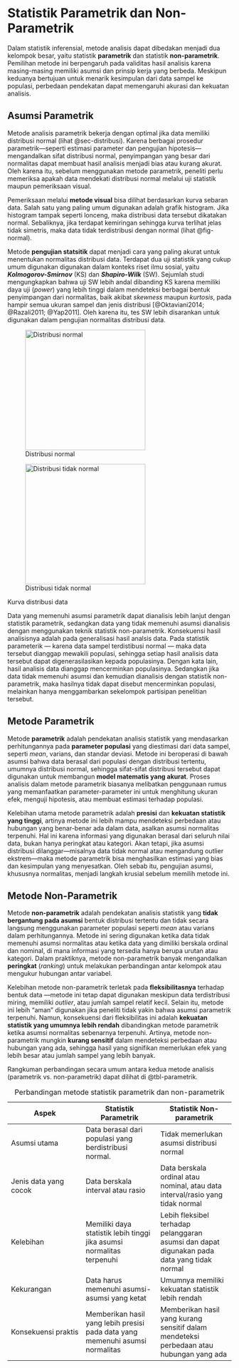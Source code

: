 # Statistik Parametrik dan Non-Parametrik

Dalam statistik inferensial, metode analisis dapat dibedakan menjadi dua kelompok besar, yaitu statistik **parametrik** dan statistik **non-parametrik**. Pemilihan metode ini berpengaruh pada validitas hasil analisis karena masing-masing memiliki asumsi dan prinsip kerja yang berbeda. Meskipun keduanya bertujuan untuk menarik kesimpulan dari data sampel ke populasi, perbedaan pendekatan dapat memengaruhi akurasi dan kekuatan analisis.

## Asumsi Parametrik

Metode analisis parametrik bekerja dengan optimal jika data memiliki distribusi normal (lihat @sec-distribusi). Karena berbagai prosedur parametrik—seperti estimasi parameter dan pengujian hipotesis—mengandalkan sifat distribusi normal, penyimpangan yang besar dari normalitas dapat membuat hasil analisis menjadi bias atau kurang akurat. Oleh karena itu, sebelum menggunakan metode parametrik, peneliti perlu memeriksa apakah data mendekati distribusi normal melalui uji statistik maupun pemeriksaan visual.

Pemeriksaan melalui **metode visual** bisa dilihat berdasarkan kurva sebaran data. Salah satu yang paling umum digunakan adalah grafik histogram. Jika histogram tampak seperti lonceng, maka distribusi data tersebut dikatakan normal. Sebaliknya, jika terdapat kemiringan sehingga kurva terlihat jelas tidak simetris, maka data tidak terdistribusi dengan normal (lihat @fig-normal).

Metode **pengujian statsitik** dapat menjadi cara yang paling akurat untuk menentukan normalitas distribusi data. Terdapat dua uji statistik yang cukup umum digunakan digunakan dalam konteks riset ilmu sosial, yaitu ***Kolmogorov-Smirnov*** (KS) dan ***Shapiro-Wilk*** (SW). Sejumlah studi mengungkapkan bahwa uji SW lebih andal dibanding KS karena memiliki daya uji (*power*) yang lebih tinggi dalam mendeteksi berbagai bentuk penyimpangan dari normalitas, baik akibat *skewness* maupun *kurtosis*, pada hampir semua ukuran sampel dan jenis distribusi [@Oktaviani2014; @Razali2011; @Yap2011]. Oleh karena itu, tes SW lebih disarankan untuk digunakan dalam pengujian normalitas distribusi data.

::: {#fig-normal layout-ncol="2"}
![Distribusi normal](images/4_1_a_normal.png){#fig-neg width="270"}

![Distribusi tidak normal](images/4_1_b_nnormal.png){#fig-pos width="270"}

Kurva distribusi data
:::

Data yang memenuhi asumsi parametrik dapat dianalisis lebih lanjut dengan statistik parametrik, sedangkan data yang tidak memenuhi asumsi dianalisis dengan menggunakan teknik statistik non-parametrik. Konsekuensi hasil analisisnya adalah pada generalisasi hasil analsis data. Pada statistik parameterik — karena data sampel terdistibusi normal — maka data tersebut dianggap mewakili populasi, sehingga setiap hasil analisis data tersebut dapat digenerasilasikan kepada populasinya. Dengan kata lain, hasil analisis data dianggap mencerminkan populasinya. Sedangkan jika data tidak memenuhi asumsi dan kemudian dianalisis dengan statistik non-parametrik, maka hasilnya tidak dapat disebut mencerminkan populasi, melainkan hanya menggambarkan sekelompok partisipan penelitian tersebut.

## Metode Parametrik

Metode **parametrik** adalah pendekatan analisis statistik yang mendasarkan perhitungannya pada **parameter populasi** yang diestimasi dari data sampel, seperti *mean*, varians, dan standar deviasi. Metode ini beroperasi di bawah asumsi bahwa data berasal dari populasi dengan distribusi tertentu, umumnya distribusi normal, sehingga sifat-sifat distribusi tersebut dapat digunakan untuk membangun **model matematis yang akurat**. Proses analisis dalam metode parametrik biasanya melibatkan penggunaan rumus yang memanfaatkan parameter-parameter ini untuk menghitung ukuran efek, menguji hipotesis, atau membuat estimasi terhadap populasi.

Kelebihan utama metode parametrik adalah **presisi** dan **kekuatan statistik yang tinggi**, artinya metode ini lebih mampu mendeteksi perbedaan atau hubungan yang benar-benar ada dalam data, asalkan asumsi normalitas terpenuhi. Hal ini karena informasi yang digunakan berasal dari seluruh nilai data, bukan hanya peringkat atau kategori. Akan tetapi, jika asumsi distribusi dilanggar—misalnya data tidak normal atau mengandung outlier ekstrem—maka metode parametrik bisa menghasilkan estimasi yang bias dan kesimpulan yang menyesatkan. Oleh sebab itu, pengujian asumsi, khususnya normalitas, menjadi langkah krusial sebelum memilih metode ini.

## Metode Non-Parametrik

Metode **non-parametrik** adalah pendekatan analisis statistik yang **tidak bergantung pada asumsi** bentuk distribusi tertentu dan tidak secara langsung menggunakan parameter populasi seperti *mean* atau varians dalam perhitungannya. Metode ini sering digunakan ketika data tidak memenuhi asumsi normalitas atau ketika data yang dimiliki berskala ordinal dan nominal, di mana informasi yang tersedia hanya berupa urutan atau kategori. Dalam praktiknya, metode non-parametrik banyak mengandalkan **peringkat** (*ranking*) untuk melakukan perbandingan antar kelompok atau mengukur hubungan antar variabel.

Kelebihan metode non-parametrik terletak pada **fleksibilitasnya** terhadap bentuk data —metode ini tetap dapat digunakan meskipun data terdistribusi miring, memiliki *outlier*, atau jumlah sampel relatif kecil. Selain itu, metode ini lebih “aman” digunakan jika peneliti tidak yakin bahwa asumsi parametrik terpenuhi. Namun, konsekuensi dari fleksibilitas ini adalah **kekuatan statistik yang umumnya lebih rendah** dibandingkan metode parametrik ketika asumsi normalitas sebenarnya terpenuhi. Artinya, metode non-parametrik mungkin **kurang sensitif** dalam mendeteksi perbedaan atau hubungan yang ada, sehingga hasil yang signifikan memerlukan efek yang lebih besar atau jumlah sampel yang lebih banyak.

Rangkuman perbandingan secara umum antara kedua metode analisis (parametrik vs. non-parametrik) dapat dilihat di @tbl-parametrik.

::: {#tbl-parametrik}
| Aspek | Statistik Parametrik | Statistik Non-parametrik |
|----|----|----|
| Asumsi utama | Data berasal dari populasi yang berdistribusi normal. | Tidak memerlukan asumsi distribusi normal |
| Jenis data yang cocok | Data berskala interval atau rasio | Data berskala ordinal atau nominal, atau data interval/rasio yang tidak normal |
| Kelebihan | Memiliki daya statistik lebih tinggi jika asumsi normalitas terpenuhi | Lebih fleksibel terhadap pelanggaran asumsi dan dapat digunakan pada data yang tidak normal |
| Kekurangan | Data harus memenuhi asumsi-asumsi yang ketat | Umumnya memiliki kekuatan statistik lebih rendah |
| Konsekuensi praktis | Memberikan hasil yang lebih presisi pada data yang memenuhi asumsi normalitas | Memberikan hasil yang kurang sensitif dalam mendeteksi perbedaan atau hubungan yang ada |

: Perbandingan metode statistik parametrik dan non-parametrik
:::
